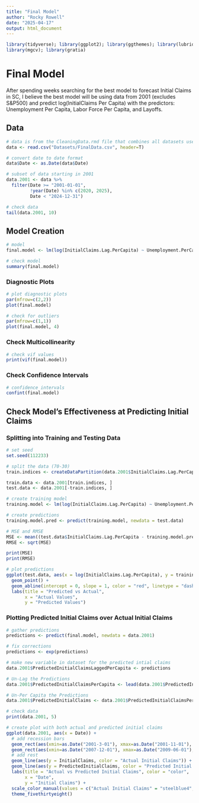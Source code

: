 ```yaml
---
title: "Final Model"
author: "Rocky Rowell"
date: "2025-04-17"
output: html_document
---
```

```r
library(tidyverse); library(ggplot2); library(ggthemes); library(lubridate); library(car); library(reshape2); library(caret)
library(mgcv); library(gratia)
```

# Final Model
After spending weeks searching for the best model to forecast Initial Claims in SC, I believe the best model will be using data from 2001 (excludes S&P500) and predict log(InitialClaims Per Capita) with the predictors: Unemployment Per Capita, Labor Force Per Capita, and Layoffs. 

## Data
```r
# data is from the CleaningData.rmd file that combines all datasets used into one final dataset
data <- read.csv("Datasets/FinalData.csv", header=T)

# convert date to date format
data$Date <- as.Date(data$Date)

# subset of data starting in 2001
data.2001 <- data %>%
  filter(Date >= "2001-01-01",
         !year(Date) %in% c(2020, 2025),
         Date < "2024-12-31")

# check data
tail(data.2001, 10)
```

## Model Creation
```r
# model
final.model <- lm(log(InitialClaims.Lag.PerCapita) ~ Unemployment.PerCapita + LaborForce.PerCapita + Layoffs, data = data.2001)

# check model
summary(final.model)
```


### Diagnostic Plots
```r
# plot diagnostic plots
par(mfrow=c(2,2))
plot(final.model)

# check for outliers
par(mfrow=c(1,1))
plot(final.model, 4)
```


### Check Multicollinearity
```r
# check vif values
print(vif(final.model))
```


### Check Confidence Intervals
```r
# confidence intervals
confint(final.model)
```


## Check Model's Effectiveness at Predicting Initial Claims
### Splitting into Training and Testing Data
```r
# set seed
set.seed(112233)

# split the data (70-30)
train.indices <- createDataPartition(data.2001$InitialClaims.Lag.PerCapita, p = 0.7, list = FALSE)

train.data <- data.2001[train.indices, ]
test.data <- data.2001[-train.indices, ]

# create training model
training.model <- lm(log(InitialClaims.Lag.PerCapita) ~ Unemployment.PerCapita + LaborForce.PerCapita + Layoffs, data = train.data)

# create predictions
training.model.pred <- predict(training.model, newdata = test.data)

# MSE and RMSE
MSE <- mean((test.data$InitialClaims.Lag.PerCapita - training.model.pred)^2)
RMSE <- sqrt(MSE)

print(MSE)
print(RMSE)

# plot predictions
ggplot(test.data, aes(x = log(InitialClaims.Lag.PerCapita), y = training.model.pred)) +
  geom_point() +
  geom_abline(intercept = 0, slope = 1, color = "red", linetype = "dashed") +
  labs(title = "Predicted vs Actual",
       x = "Actual Values",
       y = "Predicted Values")
```


### Plotting Predicted Initial Claims over Actual Initial Claims
```r
# gather predictions
predictions <- predict(final.model, newdata = data.2001)

# fix corrections
predictions <- exp(predictions)

# make new variable in dataset for the predicted intial claims
data.2001$PredictedInitialClaimsLaggedPerCapita <- predictions

# Un-Lag the Predictions
data.2001$PredictedInitialClaimsPerCapita <- lead(data.2001$PredictedInitialClaimsLaggedPerCapita, 1)

# Un-Per Capita the Predictions
data.2001$PredictedInitialClaims <- data.2001$PredictedInitialClaimsPerCapita * data.2001$Population

# check data
print(data.2001, 5)
```

```r
# create plot with both actual and predicted initial claims
ggplot(data.2001, aes(x = Date)) +
  # add recession bars
  geom_rect(aes(xmin=as.Date("2001-3-01"), xmax=as.Date("2001-11-01"), ymin=-Inf, ymax=Inf), fill="red2", alpha=0.002) +
  geom_rect(aes(xmin=as.Date("2007-12-01"), xmax=as.Date("2009-06-01"), ymin=-Inf, ymax=Inf), fill="red2", alpha=0.002) +
  # add rest
  geom_line(aes(y = InitialClaims, color = "Actual Initial Claims")) +
  geom_line(aes(y = PredictedInitialClaims, color = "Predicted Initial Claims")) +
  labs(title = "Actual vs Predicted Initial Claims", color = "color",
       x = "Date",
       y = "Initial Claims") +
  scale_color_manual(values = c("Actual Initial Claims" = "steelblue4", "Predicted Initial Claims" = "salmon4")) +
  theme_fivethirtyeight()
```









